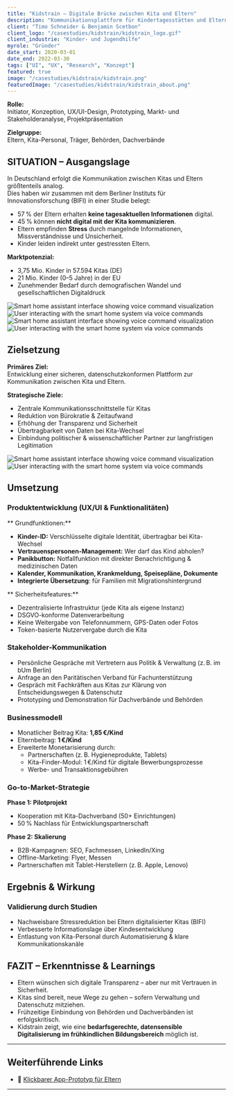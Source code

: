 ```yaml
---
title: "Kidstrain – Digitale Brücke zwischen Kita und Eltern"
description: "Kommunikationsplattform für Kindertagesstätten und Eltern"
client: "Timo Schneider & Benjamin Scetbon"
client_logo: "/casestudies/kidstrain/kidstrain_logo.gif"
client_industrie: "Kinder- und Jugendhilfe"
myrole: "Gründer"
date_start: 2020-03-01
date_end: 2022-03-30
tags: ["UI", "UX", "Research", "Konzept"]
featured: true
image: "/casestudies/kidstrain/kidstrain.png"
featuredImage: "/casestudies/kidstrain/kidstrain_about.png"
---
```


**Rolle:**  
Initiator, Konzeption, UX/UI-Design, Prototyping, Markt- und Stakeholderanalyse, Projektpräsentation

**Zielgruppe:**  
Eltern, Kita-Personal, Träger, Behörden, Dachverbände

## SITUATION – Ausgangslage

In Deutschland erfolgt die Kommunikation zwischen Kitas und Eltern größtenteils analog.  
Dies haben wir zusammen mit dem Berliner Instituts für Innovationsforschung (BIFI) in einer Studie belegt:

- 57 % der Eltern erhalten **keine tagesaktuellen Informationen** digital.  
- 45 % können **nicht digital mit der Kita kommunizieren**.  
- Eltern empfinden **Stress** durch mangelnde Informationen, Missverständnisse und Unsicherheit.  
- Kinder leiden indirekt unter gestressten Eltern.

**Marktpotenzial:**

- 3,75 Mio. Kinder in 57.594 Kitas (DE)
- 21 Mio. Kinder (0–5 Jahre) in der EU
- Zunehmender Bedarf durch demografischen Wandel und gesellschaftlichen Digitaldruck

<div class="relative -mx-4 my-8 md:-mx-8 lg:-mx-[120px]">
  <div class="grid grid-cols-1 gap-4 md:grid-cols-2">
    <Image
      src="/casestudies/kidstrain/survey1.png"
      alt="Smart home assistant interface showing voice command visualization"
      width={460}
      height={400}
      class="w-full rounded-lg object-cover"
    />
    <Image
      src="/casestudies/kidstrain/survey2.png"
      alt="User interacting with the smart home system via voice commands"
      width={460}
      height={400}
      class="w-full rounded-lg object-cover"
    />
        <Image
      src="/casestudies/kidstrain/survey3.png"
      alt="Smart home assistant interface showing voice command visualization"
      width={460}
      height={400}
      class="w-full rounded-lg object-cover"
    />
    <Image
      src="/casestudies/kidstrain/survey4.png"
      alt="User interacting with the smart home system via voice commands"
      width={460}
      height={400}
      class="w-full rounded-lg object-cover"
    />
  </div>
</div>

## Zielsetzung

**Primäres Ziel:**  
Entwicklung einer sicheren, datenschutzkonformen Plattform zur Kommunikation zwischen Kita und Eltern.

**Strategische Ziele:**

- Zentrale Kommunikationsschnittstelle für Kitas
- Reduktion von Bürokratie & Zeitaufwand
- Erhöhung der Transparenz und Sicherheit
- Übertragbarkeit von Daten bei Kita-Wechsel
- Einbindung politischer & wissenschaftlicher Partner zur langfristigen Legitimation


<div class="relative -mx-4 my-8 md:-mx-8 lg:-mx-[120px]">
  <div class="grid grid-cols-1 gap-4 md:grid-cols-2">
    <Image
      src="/casestudies/kidstrain/kidstrain_course.png"
      alt="Smart home assistant interface showing voice command visualization"
      width={460}
      height={400}
      class="w-full rounded-lg object-cover"
    />
    <Image
      src="/casestudies/kidstrain/kidstrain_features.png"
      alt="User interacting with the smart home system via voice commands"
      width={460}
      height={400}
      class="w-full rounded-lg object-cover"
    />
  </div>
</div>

## Umsetzung

### Produktentwicklung (UX/UI & Funktionalitäten)

** Grundfunktionen:**

- **Kinder-ID:** Verschlüsselte digitale Identität, übertragbar bei Kita-Wechsel  
- **Vertrauenspersonen-Management:** Wer darf das Kind abholen?  
- **Panikbutton:** Notfallfunktion mit direkter Benachrichtigung & medizinischen Daten  
- **Kalender, Kommunikation, Krankmeldung, Speisepläne, Dokumente**  
- **Integrierte Übersetzung**: für Familien mit Migrationshintergrund  

** Sicherheitsfeatures:**

- Dezentralisierte Infrastruktur (jede Kita als eigene Instanz)  
- DSGVO-konforme Datenverarbeitung  
- Keine Weitergabe von Telefonnummern, GPS-Daten oder Fotos  
- Token-basierte Nutzervergabe durch die Kita

### Stakeholder-Kommunikation

- Persönliche Gespräche mit Vertretern aus Politik & Verwaltung (z. B. im bUm Berlin)  
- Anfrage an den Paritätischen Verband für Fachunterstützung  
- Gespräch mit Fachkräften aus Kitas zur Klärung von Entscheidungswegen & Datenschutz  
- Prototyping und Demonstration für Dachverbände und Behörden  

### Businessmodell

- Monatlicher Beitrag Kita: **1,85 €/Kind**  
- Elternbeitrag: **1 €/Kind**
- Erweiterte Monetarisierung durch:
  - Partnerschaften (z. B. Hygieneprodukte, Tablets)
  - Kita-Finder-Modul: 1 €/Kind für digitale Bewerbungsprozesse
  - Werbe- und Transaktionsgebühren

### Go-to-Market-Strategie

**Phase 1: Pilotprojekt**
- Kooperation mit Kita-Dachverband (50+ Einrichtungen)
- 50 % Nachlass für Entwicklungspartnerschaft

**Phase 2: Skalierung**
- B2B-Kampagnen: SEO, Fachmessen, LinkedIn/Xing
- Offline-Marketing: Flyer, Messen
- Partnerschaften mit Tablet-Herstellern (z. B. Apple, Lenovo)



## Ergebnis & Wirkung

### Validierung durch Studien

- Nachweisbare Stressreduktion bei Eltern digitalisierter Kitas (BIFI)
- Verbesserte Informationslage über Kindesentwicklung
- Entlastung von Kita-Personal durch Automatisierung & klare Kommunikationskanäle

## FAZIT – Erkenntnisse & Learnings

- Eltern wünschen sich digitale Transparenz – aber nur mit Vertrauen in Sicherheit.
- Kitas sind bereit, neue Wege zu gehen – sofern Verwaltung und Datenschutz mitziehen.
- Frühzeitige Einbindung von Behörden und Dachverbänden ist erfolgskritisch.
- Kidstrain zeigt, wie eine **bedarfsgerechte, datensensible Digitalisierung im frühkindlichen Bildungsbereich** möglich ist.

---

## Weiterführende Links

- 📱 [Klickbarer App-Prototyp für Eltern](https://www.figma.com/proto/KrAWenBje66lYLOuiAsxHk/V2-APP?node-id=1394%3A1&viewport=360%2C-200%2C0.5&scaling=scale-down)

---

